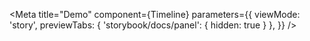 
<!-- "Docs" tab is not needed, show only "Canvas" tab -->
<Meta
  title="Demo"
  component={Timeline}
  parameters={{
    viewMode: 'story',
    previewTabs: {
      'storybook/docs/panel': { hidden: true }
    },
  }}
/>

<Canvas>
  <Story name="Main">
    <DemoTimeline/>
  </Story>
</Canvas>